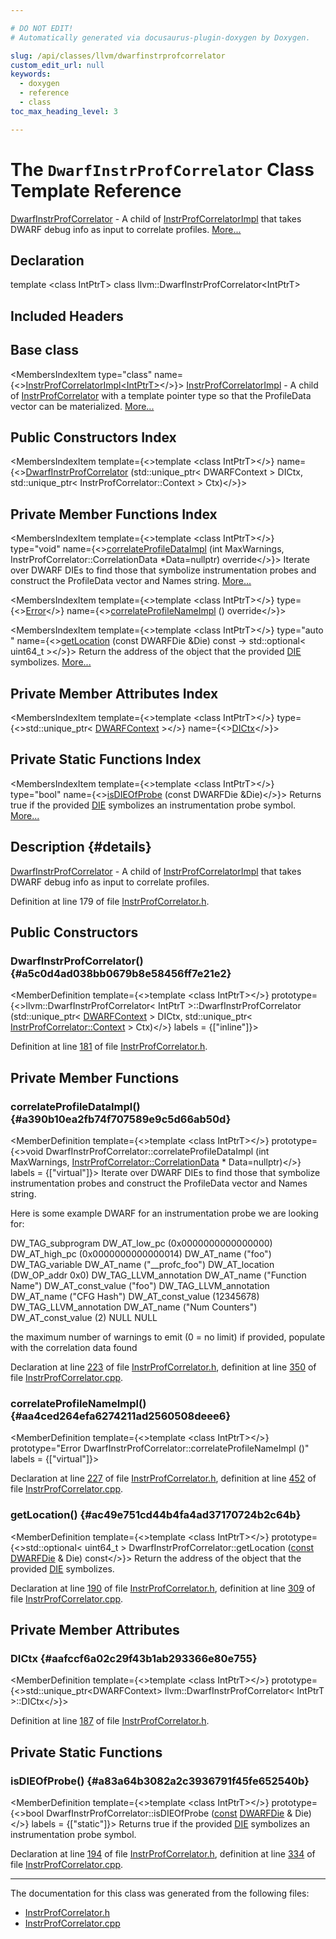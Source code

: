 ```yaml
---

# DO NOT EDIT!
# Automatically generated via docusaurus-plugin-doxygen by Doxygen.

slug: /api/classes/llvm/dwarfinstrprofcorrelator
custom_edit_url: null
keywords:
  - doxygen
  - reference
  - class
toc_max_heading_level: 3

---
```





# The `DwarfInstrProfCorrelator` Class Template Reference

<DoxygenPage pluginConfig={pluginConfig}>

<a href="/docs/api/classes/llvm/dwarfinstrprofcorrelator">DwarfInstrProfCorrelator</a> - A child of <a href="/docs/api/classes/llvm/instrprofcorrelatorimpl">InstrProfCorrelatorImpl</a> that takes DWARF debug info as input to correlate profiles. <a href="#details">More...</a>

## Declaration

<CodeBlock>template &lt;class IntPtrT&gt;
class llvm::DwarfInstrProfCorrelator&lt;IntPtrT&gt;</CodeBlock>

## Included Headers

<IncludesList>
<IncludesListItem
  filePath="llvm/ProfileData/InstrProfCorrelator.h"
  permalink="/docs/api/files/include/include/llvm/include/llvm/profiledata/instrprofcorrelator-h"
  isLocal="true" />
</IncludesList>

## Base class

<MembersIndex>

<MembersIndexItem
  type="class"
  name={<><a href="/docs/api/classes/llvm/instrprofcorrelatorimpl">InstrProfCorrelatorImpl&lt;IntPtrT&gt;</a></>}>
<a href="/docs/api/classes/llvm/instrprofcorrelatorimpl">InstrProfCorrelatorImpl</a> - A child of <a href="/docs/api/classes/llvm/instrprofcorrelator">InstrProfCorrelator</a> with a template pointer type so that the ProfileData vector can be materialized. <a href="/docs/api/classes/llvm/instrprofcorrelatorimpl/#details">More...</a>
</MembersIndexItem>

</MembersIndex>

## Public Constructors Index

<MembersIndex>

<MembersIndexItem
  template={<>template &lt;class IntPtrT&gt;</>}
  name={<><a href="#a5c0d4ad038bb0679b8e58456ff7e21e2">DwarfInstrProfCorrelator</a> (std::unique&#95;ptr&lt; DWARFContext &gt; DICtx, std::unique&#95;ptr&lt; InstrProfCorrelator::Context &gt; Ctx)</>}>
</MembersIndexItem>

</MembersIndex>

## Private Member Functions Index

<MembersIndex>

<MembersIndexItem
  template={<>template &lt;class IntPtrT&gt;</>}
  type="void"
  name={<><a href="#a390b10ea2fb74f707589e9c5d66ab50d">correlateProfileDataImpl</a> (int MaxWarnings, InstrProfCorrelator::CorrelationData &#42;Data=nullptr) override</>}>
Iterate over DWARF DIEs to find those that symbolize instrumentation probes and construct the ProfileData vector and Names string. <a href="#a390b10ea2fb74f707589e9c5d66ab50d">More...</a>
</MembersIndexItem>

<MembersIndexItem
  template={<>template &lt;class IntPtrT&gt;</>}
  type={<><a href="/docs/api/classes/llvm/error">Error</a></>}
  name={<><a href="#aa4ced264efa6274211ad2560508deee6">correlateProfileNameImpl</a> () override</>}>
</MembersIndexItem>

<MembersIndexItem
  template={<>template &lt;class IntPtrT&gt;</>}
  type="auto "
  name={<><a href="#ac49e751cd44b4fa4ad37170724b2c64b">getLocation</a> (const DWARFDie &amp;Die) const -&gt; std::optional&lt; uint64&#95;t &gt;</>}>
Return the address of the object that the provided <a href="/docs/api/classes/llvm/die">DIE</a> symbolizes. <a href="#ac49e751cd44b4fa4ad37170724b2c64b">More...</a>
</MembersIndexItem>

</MembersIndex>

## Private Member Attributes Index

<MembersIndex>

<MembersIndexItem
  template={<>template &lt;class IntPtrT&gt;</>}
  type={<>std::unique&#95;ptr&lt; <a href="/docs/api/classes/llvm/dwarfcontext">DWARFContext</a> &gt;</>}
  name={<><a href="#aafccf6a02c29f43b1ab293366e80e755">DICtx</a></>}>
</MembersIndexItem>

</MembersIndex>

## Private Static Functions Index

<MembersIndex>

<MembersIndexItem
  template={<>template &lt;class IntPtrT&gt;</>}
  type="bool"
  name={<><a href="#a83a64b3082a2c3936791f45fe652540b">isDIEOfProbe</a> (const DWARFDie &amp;Die)</>}>
Returns true if the provided <a href="/docs/api/classes/llvm/die">DIE</a> symbolizes an instrumentation probe symbol. <a href="#a83a64b3082a2c3936791f45fe652540b">More...</a>
</MembersIndexItem>

</MembersIndex>

## Description {#details}

<a href="/docs/api/classes/llvm/dwarfinstrprofcorrelator">DwarfInstrProfCorrelator</a> - A child of <a href="/docs/api/classes/llvm/instrprofcorrelatorimpl">InstrProfCorrelatorImpl</a> that takes DWARF debug info as input to correlate profiles.

Definition at line 179 of file <a href="/docs/api/files/include/include/llvm/include/llvm/profiledata/instrprofcorrelator-h">InstrProfCorrelator.h</a>.

<SectionDefinition>

## Public Constructors

### DwarfInstrProfCorrelator() {#a5c0d4ad038bb0679b8e58456ff7e21e2}

<MemberDefinition
  template={<>template &lt;class IntPtrT&gt;</>}
  prototype={<>llvm::DwarfInstrProfCorrelator&lt; IntPtrT &gt;::DwarfInstrProfCorrelator (std::unique&#95;ptr&lt; <a href="/docs/api/classes/llvm/dwarfcontext">DWARFContext</a> &gt; DICtx, std::unique&#95;ptr&lt; <a href="/docs/api/structs/llvm/instrprofcorrelator/context">InstrProfCorrelator::Context</a> &gt; Ctx)</>}
  labels = {["inline"]}>

Definition at line <a href="/docs/api/files/include/include/llvm/include/llvm/profiledata/instrprofcorrelator-h/#l00181">181</a> of file <a href="/docs/api/files/include/include/llvm/include/llvm/profiledata/instrprofcorrelator-h">InstrProfCorrelator.h</a>.
</MemberDefinition>

</SectionDefinition>

<SectionDefinition>

## Private Member Functions

### correlateProfileDataImpl() {#a390b10ea2fb74f707589e9c5d66ab50d}

<MemberDefinition
  template={<>template &lt;class IntPtrT&gt;</>}
  prototype={<>void DwarfInstrProfCorrelator::correlateProfileDataImpl (int MaxWarnings, <a href="/docs/api/structs/llvm/instrprofcorrelator/correlationdata">InstrProfCorrelator::CorrelationData</a> &#42; Data=nullptr)</>}
  labels = {["virtual"]}>
Iterate over DWARF DIEs to find those that symbolize instrumentation probes and construct the ProfileData vector and Names string.

Here is some example DWARF for an instrumentation probe we are looking for: 
<ProgramListing>

<CodeLine><Highlight kind="normal">DW&#95;TAG&#95;subprogram</Highlight></CodeLine>
<CodeLine><Highlight kind="normal">DW&#95;AT&#95;low&#95;pc  (0x0000000000000000)</Highlight></CodeLine>
<CodeLine><Highlight kind="normal">DW&#95;AT&#95;high&#95;pc (0x0000000000000014)</Highlight></CodeLine>
<CodeLine><Highlight kind="normal">DW&#95;AT&#95;name  (</Highlight><Highlight kind="stringliteral">&quot;foo&quot;</Highlight><Highlight kind="normal">)</Highlight></CodeLine>
<CodeLine><Highlight kind="normal">  DW&#95;TAG&#95;variable</Highlight></CodeLine>
<CodeLine><Highlight kind="normal">    DW&#95;AT&#95;name  (</Highlight><Highlight kind="stringliteral">&quot;&#95;&#95;profc&#95;foo&quot;</Highlight><Highlight kind="normal">)</Highlight></CodeLine>
<CodeLine><Highlight kind="normal">    DW&#95;AT&#95;location  (DW&#95;OP&#95;addr 0x0)</Highlight></CodeLine>
<CodeLine><Highlight kind="normal">    DW&#95;TAG&#95;LLVM&#95;annotation</Highlight></CodeLine>
<CodeLine><Highlight kind="normal">      DW&#95;AT&#95;name  (</Highlight><Highlight kind="stringliteral">&quot;Function Name&quot;</Highlight><Highlight kind="normal">)</Highlight></CodeLine>
<CodeLine><Highlight kind="normal">      DW&#95;AT&#95;const&#95;value (</Highlight><Highlight kind="stringliteral">&quot;foo&quot;</Highlight><Highlight kind="normal">)</Highlight></CodeLine>
<CodeLine><Highlight kind="normal">    DW&#95;TAG&#95;LLVM&#95;annotation</Highlight></CodeLine>
<CodeLine><Highlight kind="normal">      DW&#95;AT&#95;name  (</Highlight><Highlight kind="stringliteral">&quot;CFG Hash&quot;</Highlight><Highlight kind="normal">)</Highlight></CodeLine>
<CodeLine><Highlight kind="normal">      DW&#95;AT&#95;const&#95;value (12345678)</Highlight></CodeLine>
<CodeLine><Highlight kind="normal">    DW&#95;TAG&#95;LLVM&#95;annotation</Highlight></CodeLine>
<CodeLine><Highlight kind="normal">      DW&#95;AT&#95;name  (</Highlight><Highlight kind="stringliteral">&quot;Num Counters&quot;</Highlight><Highlight kind="normal">)</Highlight></CodeLine>
<CodeLine><Highlight kind="normal">      DW&#95;AT&#95;const&#95;value (2)</Highlight></CodeLine>
<CodeLine><Highlight kind="normal">    NULL</Highlight></CodeLine>
<CodeLine><Highlight kind="normal">  NULL</Highlight></CodeLine>

</ProgramListing> 
<ParametersList title="Parameters">
<ParametersListItem name="MaxWarnings">the maximum number of warnings to emit (0 = no limit)</ParametersListItem>
<ParametersListItem name="Data">if provided, populate with the correlation data found</ParametersListItem>
</ParametersList>

Declaration at line <a href="/docs/api/files/include/include/llvm/include/llvm/profiledata/instrprofcorrelator-h/#l00223">223</a> of file <a href="/docs/api/files/include/include/llvm/include/llvm/profiledata/instrprofcorrelator-h">InstrProfCorrelator.h</a>, definition at line <a href="/docs/api/files/lib/lib/profiledata/instrprofcorrelator-cpp/#l00350">350</a> of file <a href="/docs/api/files/lib/lib/profiledata/instrprofcorrelator-cpp">InstrProfCorrelator.cpp</a>.
</MemberDefinition>

### correlateProfileNameImpl() {#aa4ced264efa6274211ad2560508deee6}

<MemberDefinition
  template={<>template &lt;class IntPtrT&gt;</>}
  prototype="Error DwarfInstrProfCorrelator::correlateProfileNameImpl ()"
  labels = {["virtual"]}>

Declaration at line <a href="/docs/api/files/include/include/llvm/include/llvm/profiledata/instrprofcorrelator-h/#l00227">227</a> of file <a href="/docs/api/files/include/include/llvm/include/llvm/profiledata/instrprofcorrelator-h">InstrProfCorrelator.h</a>, definition at line <a href="/docs/api/files/lib/lib/profiledata/instrprofcorrelator-cpp/#l00452">452</a> of file <a href="/docs/api/files/lib/lib/profiledata/instrprofcorrelator-cpp">InstrProfCorrelator.cpp</a>.
</MemberDefinition>

### getLocation() {#ac49e751cd44b4fa4ad37170724b2c64b}

<MemberDefinition
  template={<>template &lt;class IntPtrT&gt;</>}
  prototype={<>std::optional&lt; uint64&#95;t &gt; DwarfInstrProfCorrelator::getLocation (<a href="/docs/api/files/lib/lib/target/lib/target/aarch64/aarch64promoteconstant-cpp/#a90f8350fecae261c25be85d38b451bff">const</a> <a href="/docs/api/classes/llvm/dwarfdie">DWARFDie</a> &amp; Die) const</>}>
Return the address of the object that the provided <a href="/docs/api/classes/llvm/die">DIE</a> symbolizes.

Declaration at line <a href="/docs/api/files/include/include/llvm/include/llvm/profiledata/instrprofcorrelator-h/#l00190">190</a> of file <a href="/docs/api/files/include/include/llvm/include/llvm/profiledata/instrprofcorrelator-h">InstrProfCorrelator.h</a>, definition at line <a href="/docs/api/files/lib/lib/profiledata/instrprofcorrelator-cpp/#l00309">309</a> of file <a href="/docs/api/files/lib/lib/profiledata/instrprofcorrelator-cpp">InstrProfCorrelator.cpp</a>.
</MemberDefinition>

</SectionDefinition>

<SectionDefinition>

## Private Member Attributes

### DICtx {#aafccf6a02c29f43b1ab293366e80e755}

<MemberDefinition
  template={<>template &lt;class IntPtrT&gt;</>}
  prototype={<>std::unique&#95;ptr&lt;DWARFContext&gt; llvm::DwarfInstrProfCorrelator&lt; IntPtrT &gt;::DICtx</>}>

Definition at line <a href="/docs/api/files/include/include/llvm/include/llvm/profiledata/instrprofcorrelator-h/#l00187">187</a> of file <a href="/docs/api/files/include/include/llvm/include/llvm/profiledata/instrprofcorrelator-h">InstrProfCorrelator.h</a>.
</MemberDefinition>

</SectionDefinition>

<SectionDefinition>

## Private Static Functions

### isDIEOfProbe() {#a83a64b3082a2c3936791f45fe652540b}

<MemberDefinition
  template={<>template &lt;class IntPtrT&gt;</>}
  prototype={<>bool DwarfInstrProfCorrelator::isDIEOfProbe (<a href="/docs/api/files/lib/lib/target/lib/target/aarch64/aarch64promoteconstant-cpp/#a90f8350fecae261c25be85d38b451bff">const</a> <a href="/docs/api/classes/llvm/dwarfdie">DWARFDie</a> &amp; Die)</>}
  labels = {["static"]}>
Returns true if the provided <a href="/docs/api/classes/llvm/die">DIE</a> symbolizes an instrumentation probe symbol.

Declaration at line <a href="/docs/api/files/include/include/llvm/include/llvm/profiledata/instrprofcorrelator-h/#l00194">194</a> of file <a href="/docs/api/files/include/include/llvm/include/llvm/profiledata/instrprofcorrelator-h">InstrProfCorrelator.h</a>, definition at line <a href="/docs/api/files/lib/lib/profiledata/instrprofcorrelator-cpp/#l00334">334</a> of file <a href="/docs/api/files/lib/lib/profiledata/instrprofcorrelator-cpp">InstrProfCorrelator.cpp</a>.
</MemberDefinition>

</SectionDefinition>

<hr/>

The documentation for this class was generated from the following files:

<ul>
<li><a href="/docs/api/files/include/include/llvm/include/llvm/profiledata/instrprofcorrelator-h">InstrProfCorrelator.h</a></li>
<li><a href="/docs/api/files/lib/lib/profiledata/instrprofcorrelator-cpp">InstrProfCorrelator.cpp</a></li>
</ul>

</DoxygenPage>
